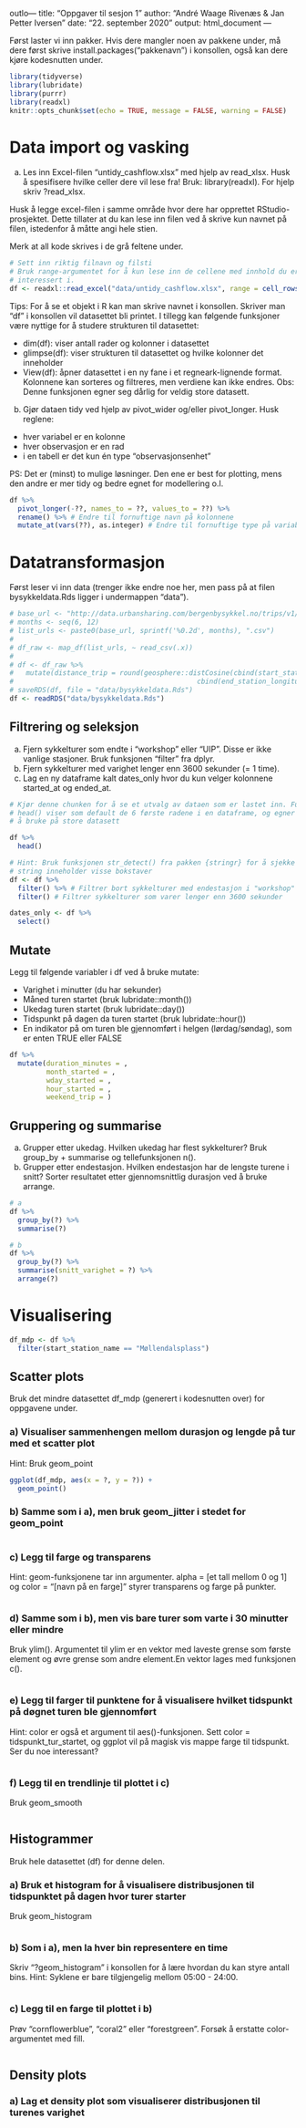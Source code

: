 outlo---
title: "Oppgaver til sesjon 1"
author: "André Waage Rivenæs & Jan Petter Iversen"
date: "22. september 2020"
output: html_document
---

Først laster vi inn pakker. Hvis dere mangler noen av pakkene under, må dere
først skrive install.packages("pakkenavn") i konsollen, også kan dere kjøre
kodesnutten under.

```r
library(tidyverse)
library(lubridate)
library(purrr)
library(readxl)
knitr::opts_chunk$set(echo = TRUE, message = FALSE, warning = FALSE)
```

# Data import og vasking

a) 
Les inn Excel-filen “untidy_cashflow.xlsx” med hjelp av read_xlsx. Husk å
spesifisere hvilke celler dere vil lese fra! Bruk: library(readxl). For hjelp
skriv ?read_xlsx.

Husk å legge excel-filen i samme område hvor dere har opprettet
RStudio-prosjektet. Dette tillater at du kan lese inn filen ved å skrive kun
navnet på filen, istedenfor å måtte angi hele stien.

Merk at all kode skrives i de grå feltene under. 

```r
# Sett inn riktig filnavn og filsti
# Bruk range-argumentet for å kun lese inn de cellene med innhold du er
# interessert i.
df <- readxl::read_excel("data/untidy_cashflow.xlsx", range = cell_rows(8:11))
```

Tips: For å se et objekt i R kan man skrive navnet i konsollen. Skriver man "df"
i konsollen vil datasettet bli printet. I tillegg kan følgende funksjoner være
nyttige for å studere strukturen til datasettet:

- dim(df): viser antall rader og kolonner i datasettet
- glimpse(df): viser strukturen til datasettet og hvilke kolonner det inneholder
- View(df): åpner datasettet i en ny fane i et regneark-lignende format.
Kolonnene kan sorteres og filtreres, men verdiene kan ikke endres. Obs: Denne
funksjonen egner seg dårlig for veldig store datasett.


b)
Gjør dataen tidy ved hjelp av pivot_wider og/eller pivot_longer. Husk reglene:

- hver variabel er en kolonne
- hver observasjon er en rad
- i en tabell er det kun én type “observasjonsenhet”

PS: Det er (minst) to mulige løsninger. Den ene er best for plotting, mens den
andre er mer tidy og bedre egnet for modellering o.l.

```r
df %>% 
  pivot_longer(-??, names_to = ??, values_to = ??) %>% 
  rename() %>% # Endre til fornuftige navn på kolonnene
  mutate_at(vars(??), as.integer) # Endre til fornuftige type på variablene.
```


# Datatransformasjon
Først leser vi inn data (trenger ikke endre noe her, men pass på at filen
bysykkeldata.Rds ligger i undermappen "data").

```r
# base_url <- "http://data.urbansharing.com/bergenbysykkel.no/trips/v1/2018/"
# months <- seq(6, 12)
# list_urls <- paste0(base_url, sprintf('%0.2d', months), ".csv")
# 
# df_raw <- map_df(list_urls, ~ read_csv(.x))
# 
# df <- df_raw %>%
#   mutate(distance_trip = round(geosphere::distCosine(cbind(start_station_longitude, start_station_latitude),
#                                             cbind(end_station_longitude, end_station_latitude))))
# saveRDS(df, file = "data/bysykkeldata.Rds")
df <- readRDS("data/bysykkeldata.Rds")
```

## Filtrering og seleksjon

a) Fjern sykkelturer som endte i "workshop" eller "UIP". Disse er ikke vanlige
stasjoner. Bruk funksjonen "filter" fra dplyr.
b) Fjern sykkelturer med varighet lenger enn 3600 sekunder (= 1 time).
c) Lag en ny dataframe kalt dates_only hvor du kun velger kolonnene started_at
og ended_at.


```r
# Kjør denne chunken for å se et utvalg av dataen som er lastet inn. Funksjonen
# head() viser som default de 6 første radene i en dataframe, og egner seg godt
# å bruke på store datasett

df %>% 
  head()
```


```r
# Hint: Bruk funksjonen str_detect() fra pakken {stringr} for å sjekke om en
# string inneholder visse bokstaver
df <- df %>% 
  filter() %>% # Filtrer bort sykkelturer med endestasjon i "workshop" eller "UIP"
  filter() # Filtrer sykkelturer som varer lenger enn 3600 sekunder

dates_only <- df %>% 
  select()
```

## Mutate
Legg til følgende variabler i df ved å bruke mutate:

- Varighet i minutter (du har sekunder)
- Måned turen startet (bruk lubridate::month())
- Ukedag turen startet (bruk lubridate::day())
- Tidspunkt på dagen da turen startet (bruk lubridate::hour())
- En indikator på om turen ble gjennomført i helgen (lørdag/søndag), som er
enten TRUE eller FALSE


```r
df %>% 
  mutate(duration_minutes = , 
         month_started = , 
         wday_started = , 
         hour_started = , 
         weekend_trip = )
```

## Gruppering og summarise

a) Grupper etter ukedag. Hvilken ukedag har flest sykkelturer? Bruk group_by +
summarise og tellefunksjonen n().
b) Grupper etter endestasjon. Hvilken endestasjon har de lengste turene i snitt?
Sorter resultatet etter gjennomsnittlig durasjon ved å bruke arrange.

```r
# a
df %>% 
  group_by(?) %>% 
  summarise(?)

# b
df %>% 
  group_by(?) %>% 
  summarise(snitt_varighet = ?) %>% 
  arrange(?)
```

# Visualisering

```r
df_mdp <- df %>% 
  filter(start_station_name == "Møllendalsplass")
```

## Scatter plots
Bruk det mindre datasettet df_mdp (generert i kodesnutten over) for oppgavene under.

### a) Visualiser sammenhengen mellom durasjon og lengde på tur med et scatter plot

Hint: Bruk geom_point
```r
ggplot(df_mdp, aes(x = ?, y = ?)) +
  geom_point()
```


### b) Samme som i a), men bruk geom_jitter i stedet for geom_point

```r
```

### c) Legg til farge og transparens
Hint: geom-funksjonene tar inn argumenter. alpha = [et tall mellom 0 og 1] og
color = "[navn på en farge]" styrer transparens og farge på punkter.
```r
```

### d) Samme som i b), men vis bare turer som varte i 30 minutter eller mindre
Bruk ylim(). Argumentet til ylim er en vektor med laveste grense som første
element og øvre grense som andre element.En vektor lages med funksjonen c().
```r
```

### e) Legg til farger til punktene for å visualisere hvilket tidspunkt på døgnet turen ble gjennomført
Hint: color er også et argument til aes()-funksjonen. Sett color =
tidspunkt_tur_startet, og ggplot vil på magisk vis mappe farge til tidspunkt.
Ser du noe interessant?

```r
```

### f) Legg til en trendlinje til plottet i c)
Bruk geom_smooth
```r
```

## Histogrammer
Bruk hele datasettet (df) for denne delen.

### a) Bruk et histogram for å visualisere distribusjonen til tidspunktet på dagen hvor turer starter
Bruk geom_histogram
```r
```

### b) Som i a), men la hver bin representere en time
Skriv "?geom_histogram" i konsollen for å lære hvordan du kan styre antall bins.
Hint: Syklene er bare tilgjengelig mellom 05:00 - 24:00.
```r
```

### c) Legg til en farge til plottet i b)
Prøv "cornflowerblue", "coral2" eller "forestgreen". Forsøk å erstatte
color-argumentet med fill.
```r
```

## Density plots

### a) Lag et density plot som visualiserer distribusjonen til turenes varighet
```r
```
